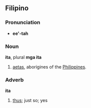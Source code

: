 ==Filipino==
===Pronunciation===
*'''ee'-tah'''

===Noun===
'''ita''', plural '''mga ita'''
#[[aetas]], aborigines of the [[Philippines]].

===Adverb===
'''ita'''
#[[thus]]; just so; yes